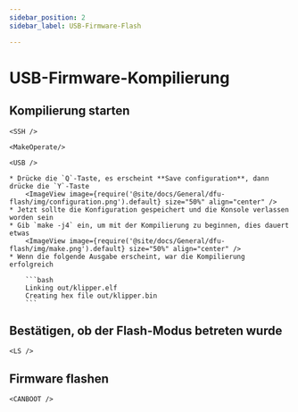 ```yaml
---
sidebar_position: 2
sidebar_label: USB-Firmware-Flash

---
```




# USB-Firmware-Kompilierung

## Kompilierung starten

    <SSH />

    <MakeOperate/>

    <USB />

    * Drücke die `Q`-Taste, es erscheint **Save configuration**, dann drücke die `Y`-Taste
        <ImageView image={require('@site/docs/General/dfu-flash/img/configuration.png').default} size="50%" align="center" />
    * Jetzt sollte die Konfiguration gespeichert und die Konsole verlassen worden sein
    * Gib `make -j4` ein, um mit der Kompilierung zu beginnen, dies dauert etwas
        <ImageView image={require('@site/docs/General/dfu-flash/img/make.png').default} size="50%" align="center" />
    * Wenn die folgende Ausgabe erscheint, war die Kompilierung erfolgreich

        ```bash
        Linking out/klipper.elf
        Creating hex file out/klipper.bin
        ```

## Bestätigen, ob der Flash-Modus betreten wurde

    <LS />

## Firmware flashen

    <CANBOOT />